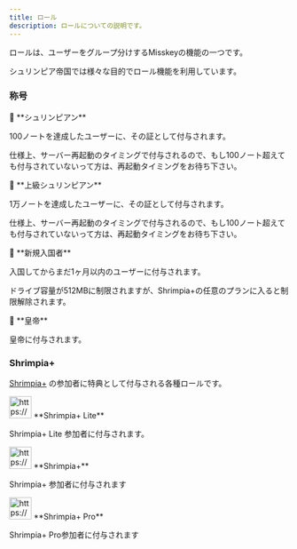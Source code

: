 ```yaml
---
title: ロール
description: ロールについての説明です。
---
```


<Stub />

ロールは、ユーザーをグループ分けするMisskeyの機能の一つです。

シュリンピア帝国では様々な目的でロール機能を利用しています。

### 称号

<aside>
🦐 **シュリンピアン**

100ノートを達成したユーザーに、その証として付与されます。

仕様上、サーバー再起動のタイミングで付与されるので、もし100ノート超えても付与されていないって方は、再起動タイミングをお待ち下さい。

</aside>

<aside>
🦐 **上級シュリンピアン**

1万ノートを達成したユーザーに、その証として付与されます。

仕様上、サーバー再起動のタイミングで付与されるので、もし100ノート超えても付与されていないって方は、再起動タイミングをお待ち下さい。

</aside>

<aside>
🔰 **新規入国者**

入国してからまだ1ヶ月以内のユーザーに付与されます。

ドライブ容量が512MBに制限されますが、Shrimpia+の任意のプランに入ると制限解除されます。

</aside>

<aside>
👑 **皇帝**

皇帝に付与されます。

</aside>

### Shrimpia+

[Shrimpia+](/services/shrimpia-plus) の参加者に特典として付与される各種ロールです。

<aside>
<img src="https://www.notion.so/icons/plus_gray.svg" alt="https://www.notion.so/icons/plus_gray.svg" width="40px" /> **Shrimpia+ Lite**

Shrimpia+ Lite 参加者に付与されます。

</aside>

<aside>
<img src="https://www.notion.so/icons/plus_red.svg" alt="https://www.notion.so/icons/plus_red.svg" width="40px" /> **Shrimpia+**

Shrimpia+ 参加者に付与されます

</aside>

<aside>
<img src="https://www.notion.so/icons/plus_green.svg" alt="https://www.notion.so/icons/plus_green.svg" width="40px" /> **Shrimpia+ Pro**

Shrimpia+ Pro参加者に付与されます

</aside>